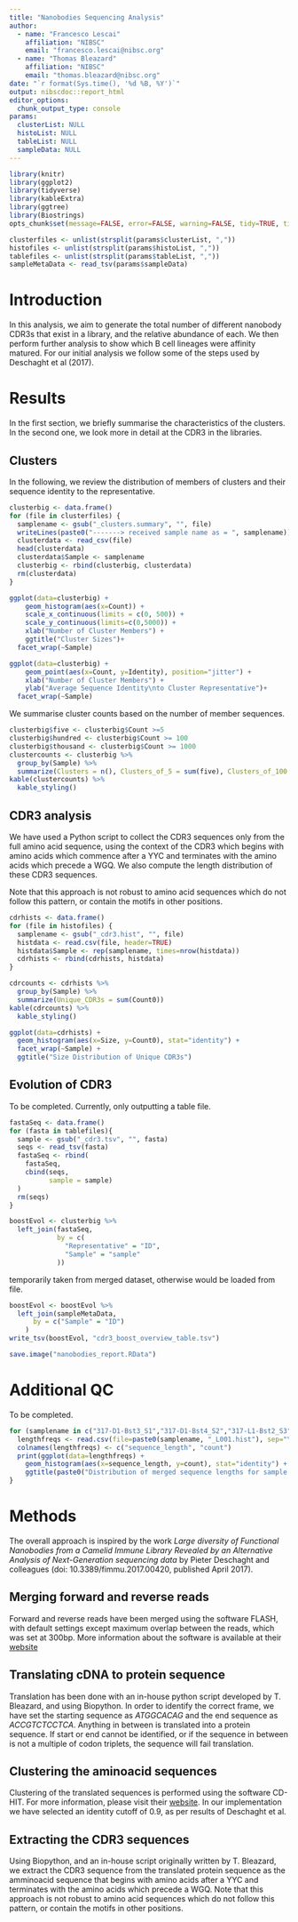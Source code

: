 ---
title: "Nanobodies Sequencing Analysis"
author: 
  - name: "Francesco Lescai"
    affiliation: "NIBSC"
    email: "francesco.lescai@nibsc.org"
  - name: "Thomas Bleazard"
    affiliation: "NIBSC"
    email: "thomas.bleazard@nibsc.org"
date: "`r format(Sys.time(), '%d %B, %Y')`"
output: nibscdoc::report_html
editor_options:
  chunk_output_type: console
params:
  clusterList: NULL
  histoList: NULL
  tableList: NULL
  sampleData: NULL
---

```{R, echo=FALSE, message=FALSE, error=FALSE, warning=FALSE}
library(knitr)
library(ggplot2)
library(tidyverse)
library(kableExtra)
library(ggtree)
library(Biostrings)
opts_chunk$set(message=FALSE, error=FALSE, warning=FALSE, tidy=TRUE, tidy.opts=list(blank=FALSE), cache=TRUE, cache.lazy = FALSE, echo = FALSE,  results = 'asis', fig.pos='H', fig.wide=TRUE)
```

```{R dataprep}
clusterfiles <- unlist(strsplit(params$clusterList, ","))
histofiles <- unlist(strsplit(params$histoList, ","))
tablefiles <- unlist(strsplit(params$tableList, ","))
sampleMetaData <- read_tsv(params$sampleData)
```


# Introduction

In this analysis, we aim to generate the total number of different nanobody CDR3s that exist in a library, and the relative abundance of each. 
We then perform further analysis to show which B cell lineages were affinity matured. 
For our initial analysis we follow some of the steps used by Deschaght et al (2017).


# Results 

In the first section, we briefly summarise the characteristics of the clusters. In the second one, we look more in detail at the CDR3 in the libraries.

## Clusters


In the following, we review the distribution of members of clusters and their sequence identity to the representative.



```{R clustermembership}
clusterbig <- data.frame()
for (file in clusterfiles) {
  samplename <- gsub("_clusters.summary", "", file)
  writeLines(paste0("-------> received sample name as = ", samplename))
  clusterdata <- read_csv(file)
  head(clusterdata)
  clusterdata$Sample <- samplename
  clusterbig <- rbind(clusterbig, clusterdata)
  rm(clusterdata)
}
```


```{R clusterSizePlot}
ggplot(data=clusterbig) +
    geom_histogram(aes(x=Count)) +
    scale_x_continuous(limits = c(0, 500)) +
    scale_y_continuous(limits=c(0,5000)) +
    xlab("Number of Cluster Members") +
    ggtitle("Cluster Sizes")+
  facet_wrap(~Sample)
```


```{R clusterMembersPlot}
ggplot(data=clusterbig) +
    geom_point(aes(x=Count, y=Identity), position="jitter") +
    xlab("Number of Cluster Members") +
    ylab("Average Sequence Identity\nto Cluster Representative")+
  facet_wrap(~Sample)
```



We summarise cluster counts based on the number of member sequences.

```{R clustercountsTable}
clusterbig$five <- clusterbig$Count >=5
clusterbig$hundred <- clusterbig$Count >= 100
clusterbig$thousand <- clusterbig$Count >= 1000
clustercounts <- clusterbig %>%
  group_by(Sample) %>%
  summarize(Clusters = n(), Clusters_of_5 = sum(five), Clusters_of_100 = sum(hundred), Clusters_of_1000 = sum(thousand))
kable(clustercounts) %>%
  kable_styling()
```



## CDR3 analysis 




We have used a Python script to collect the CDR3 sequences only from the full amino acid sequence, using the context of the CDR3 which begins with amino acids which commence after a YYC and terminates with the amino acids which precede a WGQ. We also compute the length distribution of these CDR3 sequences.

Note that this approach is not robust to amino acid sequences which do not follow this pattern, or contain the motifs in other positions.



```{R cdrhistogram}
cdrhists <- data.frame()
for (file in histofiles) {
  samplename <- gsub("_cdr3.hist", "", file)
  histdata <- read.csv(file, header=TRUE)
  histdata$Sample <- rep(samplename, times=nrow(histdata))
  cdrhists <- rbind(cdrhists, histdata)
}
```


```{r CDR3countsTable}
cdrcounts <- cdrhists %>%
  group_by(Sample) %>%
  summarize(Unique_CDR3s = sum(Count0))
kable(cdrcounts) %>%
  kable_styling()
```



```{r CDR3sizeplot}
ggplot(data=cdrhists) +
  geom_histogram(aes(x=Size, y=Count0), stat="identity") +
  facet_wrap(~Sample) +
  ggtitle("Size Distribution of Unique CDR3s")
```


## Evolution of CDR3 

To be completed.
Currently, only outputting a table file.


```{r fastaRep}
fastaSeq <- data.frame()
for (fasta in tablefiles){
  sample <- gsub("_cdr3.tsv", "", fasta)
  seqs <- read_tsv(fasta)
  fastaSeq <- rbind(
    fastaSeq,
    cbind(seqs,
          sample = sample)
  )
  rm(seqs)
}
```


```{r mergeData}
boostEvol <- clusterbig %>%
  left_join(fastaSeq,
            by = c(
              "Representative" = "ID",
              "Sample" = "sample"
            ))
```

temporarily taken from merged dataset, otherwise would be loaded from file.

```{r sampleMetaData}
boostEvol <- boostEvol %>%
  left_join(sampleMetaData,
      by = c("Sample" = "ID")
    )
write_tsv(boostEvol, "cdr3_boost_overview_table.tsv")
```


```{R saveImage}
save.image("nanobodies_report.RData")
```




# Additional QC

To be completed.

```{r viewlengthdist, eval=FALSE}
for (samplename in c("317-D1-Bst3_S1","317-D1-Bst4_S2","317-L1-Bst2_S3","317-L1-Bst3_S4","317-L1-Bst4_S5")) {
  lengthfreqs <- read.csv(file=paste0(samplename, "_L001.hist"), sep="\t", header=FALSE)
  colnames(lengthfreqs) <- c("sequence_length", "count")
  print(ggplot(data=lengthfreqs) +
    geom_histogram(aes(x=sequence_length, y=count), stat="identity") +
    ggtitle(paste0("Distribution of merged sequence lengths for sample ",samplename)))
}
```



# Methods

The overall approach is inspired by the work *Large diversity of Functional Nanobodies from a Camelid Immune Library Revealed by an Alternative Analysis of Next-Generation sequencing data* by Pieter Deschaght and colleagues (doi: 10.3389/fimmu.2017.00420, published April 2017).

## Merging forward and reverse reads
Forward and reverse reads have been merged using the software FLASH, with default settings except maximum overlap between the reads, which was set at 300bp.
More information about the software is available at their [website](https://ccb.jhu.edu/software/FLASH/)

## Translating cDNA to protein sequence 
Translation has been done with an in-house python script developed by T. Bleazard, and using Biopython. In order to identify the correct frame, we have set the starting sequence as *ATGGCACAG* and the end sequence  as *ACCGTCTCCTCA*. Anything in between is translated into a protein sequence.
If start or end cannot be identified, or if the sequence in between is not a multiple of codon triplets, the sequence will fail translation.

## Clustering the aminoacid sequences 
Clustering of the translated sequences is performed using the software CD-HIT. For more information, please visit their [website](https://github.com/weizhongli/cdhit/wiki).
In our implementation we have selected an identity cutoff of 0.9, as per results of Deschaght et al.

## Extracting the CDR3 sequences
Using Biopython, and an in-house script originally written by T. Bleazard, we extract the CDR3 sequence from the translated protein sequence as the amminoacid sequence that begins with amino acids after a YYC and terminates with the amino acids which precede a WGQ.
Note that this approach is not robust to amino acid sequences which do not follow this pattern, or contain the motifs in other positions.
